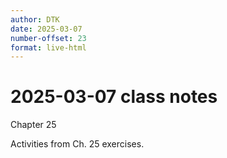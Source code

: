 ```yaml
---
author: DTK
date: 2025-03-07
number-offset: 23
format: live-html
---
```


# 2025-03-07 class notes

Chapter 25

Activities from Ch. 25 exercises.


